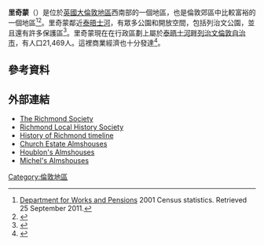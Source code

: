 {{noteTA
|T=zh-cn:里士满 (伦敦); zh-tw:里奇蒙; zh-hk:列治文;
|1=zh-cn:里士满; zh-tw:里奇蒙; zh-hk:列治文;
}}
'''里奇蒙'''（{{lang-en|Richmond}}）是位於[[英國|英國]][[大倫敦地區|大倫敦地區]]西南部的一個地區，也是倫敦郊區中比較富裕的一個地區<ref name=DWP>[http://www.dwp.gov.uk/docs/cpa-r-u-t.xls Department for Works and Pensions] {{webarchive|url=https://web.archive.org/web/20120402194006/http://www.dwp.gov.uk/docs/cpa-r-u-t.xls |date=2012-04-02 }} 2001 Census statistics. Retrieved 25 September 2011.</ref><ref name="GLA 2002">{{cite book | url=http://www.london.gov.uk/sites/default/files/archives/uploads-tr11_villages.pdf | title=A City of Villages: Promoting a sustainable future for London's suburbs | publisher=[[Greater_London_Authority|Greater London Authority]] | work=SDS Technical Report 11 | ISBN=1 85261 393 9 | date=August 2002 | accessdate=16 January 2014 | archive-date=2013-09-27 | archive-url=https://web.archive.org/web/20130927104416/http://www.london.gov.uk/sites/default/files/archives/uploads-tr11_villages.pdf | dead-url=no }}</ref>。里奇蒙鄰近[[泰晤士河|泰晤士河]]，有眾多公園和開放空間，包括列治文公園，並且還有許多保護區<ref name=RichmondCouncil>{{cite news |title=Conservation Areas  |publisher= [[London_Borough_of_Richmond_upon_Thames|London Borough of Richmond upon Thames]] |url=http://www.richmond.gov.uk/conservation_area_map-2.pdf|accessdate= 29 August 2014}}</ref>。里奇蒙現在在行政區劃上屬於[[泰晤士河畔列治文倫敦自治市|泰晤士河畔列治文倫敦自治市]]，有人口21,469人。這裡商業經濟也十分發達<ref name=RichmondCouncil2>{{cite news |title=Shopping in Richmond |year=2011 |accessdate=17 July 2012 |publisher=VisitRichmond |url=http://www.visitrichmond.co.uk/shopping-richmond.asp }}{{dead link|date=2018年4月 |bot=InternetArchiveBot |fix-attempted=yes }}</ref>。

==參考資料==
{{reflist}}
==外部連結==
{{Commons category|Richmond, London}}
* [http://www.richmondsociety.co.uk/ The Richmond Society]
* [http://richmondhistory.org.uk/ Richmond Local History Society] {{Wayback|url=http://richmondhistory.org.uk/ |date=20171116205906 }}
* [https://web.archive.org/web/20131019160538/http://www.richmond.gov.uk/home/leisure_and_culture/local_history_and_heritage/local_studies_collection/local_history_timelines/royal_richmond_timeline.htm/ History of Richmond timeline]
* [https://web.archive.org/web/20140912071601/http://www.richmond.gov.uk/local_history_almshouses.pdf Church Estate Almshouses]
* [https://web.archive.org/web/20140912071601/http://www.richmond.gov.uk/local_history_almshouses.pdf Houblon's Almshouses]
* [https://web.archive.org/web/20140912071601/http://www.richmond.gov.uk/local_history_almshouses.pdf Michel's Almshouses]
{{倫敦地區}}
[[Category:倫敦地區|Category:倫敦地區]]